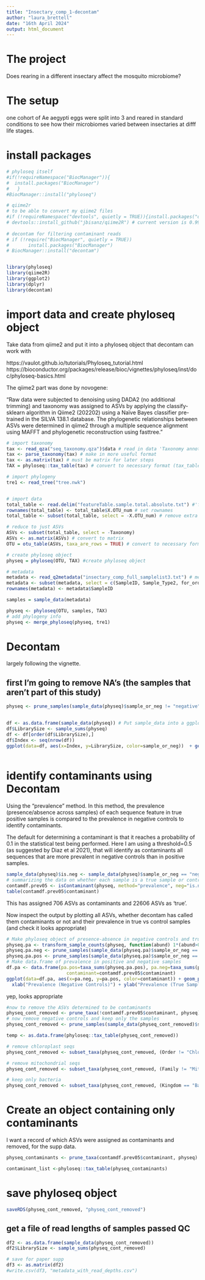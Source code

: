 ---
title: "Insectary_comp_1-decontam"
author: "laura_brettell"
date: "16th April 2024"
output: html_document
---

# The project

Does rearing in a different insectary affect the mosquito microbiome?

# The setup

one cohort of Ae aegypti eggs were split into 3 and reared in standard conditions to see how their microbiomes varied between insectaries at difff life stages.

# install packages

```{r}
# phyloseq itself
#if(!requireNamespace("BiocManager")){
#  install.packages("BiocManager")
#   }
#BiocManager::install("phyloseq")

# qiime2r
# to be able to convert my qiime2 files
#if (!requireNamespace("devtools", quietly = TRUE)){install.packages("devtools")}
# devtools::install_github("jbisanz/qiime2R") # current version is 0.99.20
 
# decontam for filtering contaminant reads
# if (!require("BiocManager", quietly = TRUE))
#       install.packages("BiocManager")
# BiocManager::install("decontam")


library(phyloseq)
library(qiime2R)
library(ggplot2)
library(dplyr) 
library(decontam)

```
# import data and create phyloseq object

Take data from qiime2 and put it into a phyloseq object that decontam can work with

https://vaulot.github.io/tutorials/Phyloseq_tutorial.html
https://bioconductor.org/packages/release/bioc/vignettes/phyloseq/inst/doc/phyloseq-basics.html


The qiime2 part was done by novogene:

"Raw data were subjected to denoising using DADA2 (no additional trimming) and taxonomy was assigned to ASVs by applying the classify-sklearn algorithm in Qiime2 (202202) using a Naïve Bayes classifier pre-trained in the SILVA 138.1 database. The phylogenetic relationships between ASVs were determined in qiime2 through a multiple sequence alignment using MAFFT and phylogenetic reconstruction using fasttree."

```{r}

# import taxonomy 
tax <- read_qza("seq_taxonomy.qza")$data # read in data 'Taxonomy annotation results (qza format)'
tax <- parse_taxonomy(tax) # make in more useful format
tax <- as.matrix(tax) # must be matrix for later steps
TAX = phyloseq::tax_table(tax) # convert to necessary format (tax_table) to make phyloseq object

# import phylogeny
tre1 <- read_tree("tree.nwk")


# import data
total_table <- read.delim("featureTable.sample.total.absolute.txt") #'feature table of absolute abundances'
rownames(total_table) <- total_table$X.OTU_num # set rownames
total_table <- subset(total_table, select = -X.OTU_num) # remove extra col

# reduce to just ASVs
ASVs <- subset(total_table, select = -Taxonomy)
ASVs <- as.matrix(ASVs) # convert to matrix
OTU = otu_table(ASVs, taxa_are_rows = TRUE) # convert to necessary format (matrix) to make phyloseq object

# create phyloseq object
physeq = phyloseq(OTU, TAX) #create phyloseq object

# metadata
metadata <- read_q2metadata("insectary_comp_full_samplelist3.txt") # metadata
metadata <- subset(metadata, select = c(SampleID, Sample_Type2, for_ordering, Building, Tray_Cage, Replicate, group_for_novogene, sample_or_neg)) # reduce to useful bits
rownames(metadata) <- metadata$SampleID

samples = sample_data(metadata)

physeq <- phyloseq(OTU, samples, TAX)
# add phylogeny info
physeq <- merge_phyloseq(physeq, tre1)

```

# Decontam

largely following the vignette.

## first I'm going to remove NA's (the samples that aren't part of this study)

```{r}
physeq <- prune_samples(sample_data(physeq)$sample_or_neg != "negative", physeq)
       
```

```{r}
df <- as.data.frame(sample_data(physeq)) # Put sample_data into a ggplot-friendly data.frame
df$LibrarySize <- sample_sums(physeq)
df <- df[order(df$LibrarySize),]
df$Index <- seq(nrow(df))
ggplot(data=df, aes(x=Index, y=LibrarySize, color=sample_or_neg))  + geom_point(alpha=0.7, size=1)
       
```


# identify contaminants using Decontam

Using the “prevalence” method. In this method, the prevalence (presence/absence across samples) of each sequence feature in true positive samples is compared to the prevalence in negative controls to identify contaminants.

The default for determining a contaminant is that it reaches a probability of 0.1 in the statistical test being performed. Here I am using a threshold=0.5 (as suggested by Diaz et al 2021), that will identify as contaminants all sequences that are more prevalent in negative controls than in positive samples. 


```{r}
sample_data(physeq)$is.neg <- sample_data(physeq)$sample_or_neg == "neg"
# summarizing the data on whether each sample is a true sample or control as a logical variable, with TRUE for control samples, as that is the form required by isContaminant.
contamdf.prev05 <- isContaminant(physeq, method="prevalence", neg="is.neg", threshold = 0.5)
table(contamdf.prev05$contaminant)
```

This has assigned 706 ASVs as contaminants and 22606 ASVs as 'true'.

Now inspect the output by plotting all ASVs, whether decontam has called them contaminants or not and their prevalence in true vs control samples (and check it looks appropriate)

```{r}
# Make phyloseq object of presence-absence in negative controls and true samples
physeq.pa <- transform_sample_counts(physeq, function(abund) 1*(abund>0))
physeq.pa.neg <- prune_samples(sample_data(physeq.pa)$sample_or_neg == "neg", physeq.pa)
physeq.pa.pos <- prune_samples(sample_data(physeq.pa)$sample_or_neg == "sample", physeq.pa)
# Make data.frame of prevalence in positive and negative samples
df.pa <- data.frame(pa.pos=taxa_sums(physeq.pa.pos), pa.neg=taxa_sums(physeq.pa.neg),
                      contaminant=contamdf.prev05$contaminant)
ggplot(data=df.pa, aes(x=pa.neg, y=pa.pos, color=contaminant)) + geom_point() +
  xlab("Prevalence (Negative Controls)") + ylab("Prevalence (True Samples)")

```

yep, looks appropriate

```{r}

#now to remove the ASVs determined to be contaminants
physeq_cont_removed <- prune_taxa(!contamdf.prev05$contaminant, physeq)
# now remove negative controls and keep only the samples
physeq_cont_removed <- prune_samples(sample_data(physeq_cont_removed)$sample_or_neg == "sample", physeq_cont_removed)

temp <- as.data.frame(phyloseq::tax_table(physeq_cont_removed))

# remove chloroplast seqs
physeq_cont_removed <- subset_taxa(physeq_cont_removed, (Order != "Chloroplast") | is.na(Class))

# remove mitochondrial seqs
physeq_cont_removed <- subset_taxa(physeq_cont_removed, (Family != "Mitochondria") | is.na(Family))

# keep only bacteria
physeq_cont_removed <- subset_taxa(physeq_cont_removed, (Kingdom == "Bacteria"))

```


# Create an object containing only contaminants

I want a record of which ASVs were assigned as contaminants and removed, for the supp data.

```{r}
physeq_contaminants <- prune_taxa(contamdf.prev05$contaminant, physeq)

contaminant_list <-phyloseq::tax_table(physeq_contaminants)

```

# save phyloseq object

```{r}
saveRDS(physeq_cont_removed, "physeq_cont_removed")

```


## get a file of read lengths of samples passed QC



```{r}
df2 <- as.data.frame(sample_data(physeq_cont_removed)) 
df2$LibrarySize <- sample_sums(physeq_cont_removed)

# save for paper supp
df3 <- as.matrix(df2) 
#write.csv(df3, "metadata_with_read_depths.csv")

```



